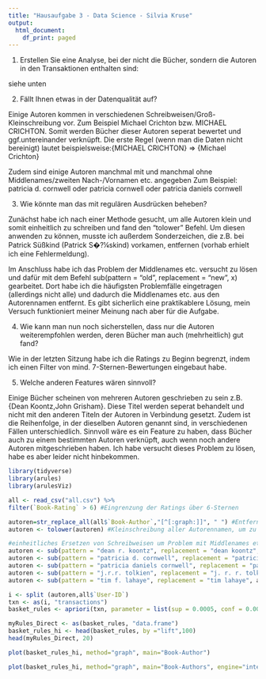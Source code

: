 ```yaml
---
title: "Hausaufgabe 3 - Data Science - Silvia Kruse"
output:
  html_document:
    df_print: paged
---
```

1. Erstellen Sie eine Analyse, bei der nicht die Bücher, sondern die Autoren in den Transaktionen enthalten sind:   

siehe unten
    
2. Fällt Ihnen etwas in der Datenqualität auf?

Einige Autoren kommen in verschiedenen Schreibweisen/Groß-Kleinschreibung vor. Zum Beispiel Michael Crichton bzw. MICHAEL CRICHTON. Somit werden Bücher dieser Autoren seperat bewertet und ggf.untereinander verknüpft. Die erste Regel (wenn man die Daten nicht bereinigt) lautet beispielsweise:{MICHAEL CRICHTON} => {Michael Crichton}
    
Zudem sind einige Autoren manchmal mit und manchmal ohne Middlenames/zweiten Nach-/Vornamen etc. angegeben 
Zum Beispiel: patricia d. cornwell oder patricia cornwell oder patricia daniels cornwell
    
    
3. Wie könnte man das mit regulären Ausdrücken beheben?


Zunächst habe ich nach einer Methode gesucht, um alle Autoren klein und somit einheitlich zu schreiben und fand den "tolower" Befehl. Um diesen anwenden zu können, musste ich außerdem Sonderzeichen, die z.B. bei Patrick Süßkind (Patrick S�?¼skind) vorkamen, entfernen (vorhab erhielt ich eine Fehlermeldung).

Im Anschluss habe ich das Problem der Middlenames etc. versucht zu lösen und dafür mit dem Befehl sub(pattern = "old", replacement = "new", x) gearbeitet. Dort habe ich die häufigsten Problemfälle eingetragen (allerdings nicht alle) und dadurch die Middlenames etc. aus den Autorennamen entfernt. Es gibt sicherlich eine praktikablere Lösung, mein Versuch funktioniert meiner Meinung nach aber für die Aufgabe. 

4. Wie kann man nun noch sicherstellen, dass nur die Autoren weiterempfohlen werden, deren Bücher man auch (mehrheitlich) gut fand?

Wie in der letzten Sitzung habe ich die Ratings zu Beginn begrenzt, indem ich einen Filter von mind. 7-Sternen-Bewertungen eingebaut habe. 

5. Welche anderen Features wären sinnvoll?

Einige Bücher scheinen von mehreren Autoren geschrieben zu sein z.B. {Dean Koontz,John Grisham}. Diese Titel werden seperat behandelt und nicht mit den anderen Titeln der Autoren in Verbindung gesetzt. Zudem ist die Reihenfolge, in der dieselben Autoren genannt sind, in verschiedenen Fällen unterschiedlich. Sinnvoll wäre es ein Feature zu haben, dass Bücher auch zu einem bestimmten Autoren verknüpft, auch wenn noch andere Autoren mitgeschrieben haben. Ich habe versucht dieses Problem zu lösen, habe es aber leider nicht hinbekommen. 

```r
library(tidyverse)
library(arules)
library(arulesViz)
```

```r
all <- read_csv("all.csv") %>%
filter(`Book-Rating` > 6) #Eingrenzung der Ratings über 6-Sternen 
```

```r
autoren=str_replace_all(all$`Book-Author`,"[^[:graph:]]", " ") #Entfernung der Sonderzeichen
autoren <- tolower(autoren) #Kleinschreibung aller Autorennamen, um zu vereinheitlichen
```



```r
#einheitliches Ersetzen von Schreibweisen um Problem mit Middlenames etc. zu lösen
autoren <- sub(pattern = "dean r. koontz", replacement = "dean koontz", autoren) 
autoren <- sub(pattern = "patricia d. cornwell", replacement = "patricia cornwell", autoren)
autoren <- sub(pattern = "patricia daniels cornwell", replacement = "patricia cornwell", autoren)
autoren <- sub(pattern = "j.r.r. tolkien", replacement = "j. r. r. tolkien", autoren)
autoren <- sub(pattern = "tim f. lahaye", replacement = "tim lahaye", autoren)
```


```r
i <- split (autoren,all$`User-ID`)
txn <- as(i, "transactions")
basket_rules <- apriori(txn, parameter = list(sup = 0.0005, conf = 0.001, minlen=2, target="rules"))
```


```r
myRules_Direct <- as(basket_rules, "data.frame")
basket_rules_hi <- head(basket_rules, by ="lift",100)
head(myRules_Direct, 20)
```


```r
plot(basket_rules_hi, method="graph", main="Book-Author")
```


```r
plot(basket_rules_hi, method="graph", main="Book-Authors", engine="interactive")
```



